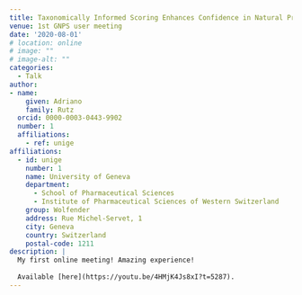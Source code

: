 ```yaml
---
title: Taxonomically Informed Scoring Enhances Confidence in Natural Products Annotation
venue: 1st GNPS user meeting
date: '2020-08-01'
# location: online
# image: ""
# image-alt: ""
categories:
  - Talk
author: 
- name: 
    given: Adriano 
    family: Rutz
  orcid: 0000-0003-0443-9902
  number: 1
  affiliations:
    - ref: unige
affiliations:
  - id: unige
    number: 1
    name: University of Geneva
    department: 
      - School of Pharmaceutical Sciences
      - Institute of Pharmaceutical Sciences of Western Switzerland
    group: Wolfender
    address: Rue Michel-Servet, 1
    city: Geneva
    country: Switzerland
    postal-code: 1211
description: |
  My first online meeting! Amazing experience!
  
  Available [here](https://youtu.be/4HMjK4Js8xI?t=5287).
---
```


